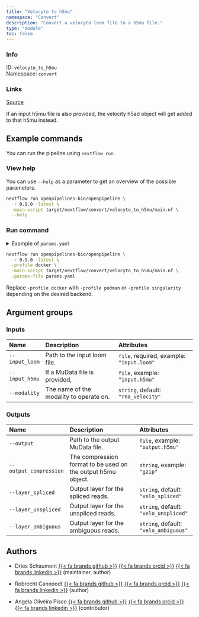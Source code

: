 ```yaml
---
title: "Velocyto to h5mu"
namespace: "Convert"
description: "Convert a velocyto loom file to a h5mu file."
type: "module"
toc: false
---
```


::: {.column-margin}

### Info

ID: `velocyto_to_h5mu`  
Namespace: `convert`

### Links
[Source](https://github.com/openpipelines-bio/openpipeline/blob/0.9.0/./src/velocity/velocyto_to_h5mu){.btn-action .btn-sm .btn-info .btn role="button"}

:::

If an input h5mu file is also provided, the velocity
h5ad object will get added to that h5mu instead.


## Example commands

You can run the pipeline using `nextflow run`.

### View help

You can use `--help` as a parameter to get an overview of the possible parameters.

```bash
nextflow run openpipelines-bio/openpipeline \
  -r 0.9.0 -latest \
  -main-script target/nextflow/convert/velocyto_to_h5mu/main.nf \
  --help
```

### Run command

<details>
<summary>Example of `params.yaml`</summary>
```yaml
# Inputs
input_loom: # please fill in - example: "input.loom"
# input_h5mu: "input.h5mu"
modality: "rna_velocity"

# Outputs
# output: "$id.$key.output.h5mu"
# output_compression: "gzip"
layer_spliced: "velo_spliced"
layer_unspliced: "velo_unspliced"
layer_ambiguous: "velo_ambiguous"

# Nextflow input-output arguments
publish_dir: # please fill in - example: "output/"
# param_list: "my_params.yaml"
```
</details>

```bash
nextflow run openpipelines-bio/openpipeline \
  -r 0.9.0 -latest \
  -profile docker \
  -main-script target/nextflow/convert/velocyto_to_h5mu/main.nf \
  -params-file params.yaml
```

:::{.callout-note}
Replace `-profile docker` with `-profile podman` or `-profile singularity` depending on the desired backend.
:::

## Argument groups

### Inputs

|Name           |Description                             |Attributes                                |
|:--------------|:---------------------------------------|:-----------------------------------------|
|`--input_loom` |Path to the input loom file.            |`file`, required, example: `"input.loom"` |
|`--input_h5mu` |If a MuData file is provided,           |`file`, example: `"input.h5mu"`           |
|`--modality`   |The name of the modality to operate on. |`string`, default: `"rna_velocity"`       |


### Outputs

|Name                   |Description                                                  |Attributes                            |
|:----------------------|:------------------------------------------------------------|:-------------------------------------|
|`--output`             |Path to the output MuData file.                              |`file`, example: `"output.h5mu"`      |
|`--output_compression` |The compression format to be used on the output h5mu object. |`string`, example: `"gzip"`           |
|`--layer_spliced`      |Output layer for the spliced reads.                          |`string`, default: `"velo_spliced"`   |
|`--layer_unspliced`    |Output layer for the unspliced reads.                        |`string`, default: `"velo_unspliced"` |
|`--layer_ambiguous`    |Output layer for the ambiguous reads.                        |`string`, default: `"velo_ambiguous"` |

## Authors


  * Dries Schaumont [{{< fa brands github >}}](https://github.com/DriesSchaumont) [{{< fa brands orcid >}}](https://orcid.org/0000-0002-4389-0440) [{{< fa brands linkedin >}}](https://linkedin.com/in/dries-schaumont) (maintainer, author)

  * Robrecht Cannoodt [{{< fa brands github >}}](https://github.com/rcannood) [{{< fa brands orcid >}}](https://orcid.org/0000-0003-3641-729X) [{{< fa brands linkedin >}}](https://linkedin.com/in/robrechtcannoodt) (author)

  * Angela Oliveira Pisco [{{< fa brands github >}}](https://github.com/aopisco) [{{< fa brands orcid >}}](https://orcid.org/0000-0003-0142-2355) [{{< fa brands linkedin >}}](https://linkedin.com/in/aopisco) (contributor)
